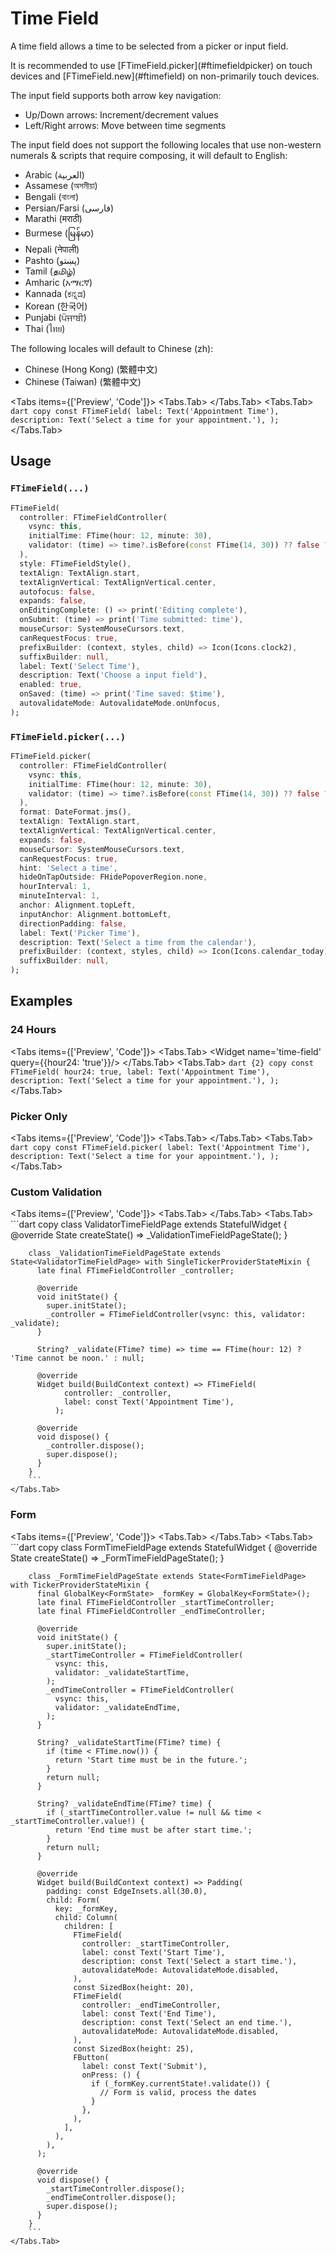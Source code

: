 
# Time Field
A time field allows a time to be selected from a picker or input field.

<LinkBadgeGroup>
    <LinkBadge label="API Reference" href="https://pub.dev/documentation/forui/latest/forui.widgets.time_field/"/>
</LinkBadgeGroup>

<div className="pb-5">
    <Callout type="info">
        It is recommended to use [FTimeField.picker](#ftimefieldpicker) on touch devices and [FTimeField.new](#ftimefield)
         on non-primarily touch devices.
    </Callout>
</div>

The input field supports both arrow key navigation:
  * Up/Down arrows: Increment/decrement values
  * Left/Right arrows: Move between time segments

The input field does not support the following locales that use non-western numerals & scripts that require composing,
it will default to English:
  * Arabic (العربية)
  * Assamese (অসমীয়া)
  * Bengali (বাংলা)
  * Persian/Farsi (فارسی)
  * Marathi (मराठी)
  * Burmese (မြန်မာ)
  * Nepali (नेपाली)
  * Pashto (پښتو)
  * Tamil (தமிழ்)
  * Amharic (አማርኛ)
  * Kannada (ಕನ್ನಡ)
  * Korean (한국어)
  * Punjabi (ਪੰਜਾਬੀ)
  * Thai (ไทย)

The following locales will default to Chinese (zh):
  * Chinese (Hong Kong) (繁體中文)
  * Chinese (Taiwan) (繁體中文)

<Tabs items={['Preview', 'Code']}>
    <Tabs.Tab>
        <Widget name='time-field' query={{}}/>
    </Tabs.Tab>
    <Tabs.Tab>
        ```dart copy
        const FTimeField(
          label: Text('Appointment Time'),
          description: Text('Select a time for your appointment.'),
        );
        ```
    </Tabs.Tab>
</Tabs>

## Usage

### `FTimeField(...)`

```dart copy
FTimeField(
  controller: FTimeFieldController(
    vsync: this,
    initialTime: FTime(hour: 12, minute: 30),
    validator: (time) => time?.isBefore(const FTime(14, 30)) ?? false ? 'Time must be in the future' : null,
  ),
  style: FTimeFieldStyle(),
  textAlign: TextAlign.start,
  textAlignVertical: TextAlignVertical.center,
  autofocus: false,
  expands: false,
  onEditingComplete: () => print('Editing complete'),
  onSubmit: (time) => print('Time submitted: time'),
  mouseCursor: SystemMouseCursors.text,
  canRequestFocus: true,
  prefixBuilder: (context, styles, child) => Icon(Icons.clock2),
  suffixBuilder: null,
  label: Text('Select Time'),
  description: Text('Choose a input field'),
  enabled: true,
  onSaved: (time) => print('Time saved: $time'),
  autovalidateMode: AutovalidateMode.onUnfocus,
);
```

### `FTimeField.picker(...)`

```dart copy
FTimeField.picker(
  controller: FTimeFieldController(
    vsync: this,
    initialTime: FTime(hour: 12, minute: 30),
    validator: (time) => time?.isBefore(const FTime(14, 30)) ?? false ? 'Time must be in the future' : null,
  ),
  format: DateFormat.jms(),
  textAlign: TextAlign.start,
  textAlignVertical: TextAlignVertical.center,
  expands: false,
  mouseCursor: SystemMouseCursors.text,
  canRequestFocus: true,
  hint: 'Select a time',
  hideOnTapOutside: FHidePopoverRegion.none,
  hourInterval: 1,
  minuteInterval: 1,
  anchor: Alignment.topLeft,
  inputAnchor: Alignment.bottomLeft,
  directionPadding: false,
  label: Text('Picker Time'),
  description: Text('Select a time from the calendar'),
  prefixBuilder: (context, styles, child) => Icon(Icons.calendar_today),
  suffixBuilder: null,
);
```

## Examples

### 24 Hours

<Tabs items={['Preview', 'Code']}>
    <Tabs.Tab>
        <Widget name='time-field'  query={{hour24: 'true'}}/>
    </Tabs.Tab>
    <Tabs.Tab>
        ```dart {2} copy
        const FTimeField(
          hour24: true,
          label: Text('Appointment Time'),
          description: Text('Select a time for your appointment.'),
        );
        ```
    </Tabs.Tab>
</Tabs>

### Picker Only

<Tabs items={['Preview', 'Code']}>
    <Tabs.Tab>
        <Widget name='time-field' variant='picker' query={{}} height={500}/>
    </Tabs.Tab>
    <Tabs.Tab>
        ```dart copy
        const FTimeField.picker(
          label: Text('Appointment Time'),
          description: Text('Select a time for your appointment.'),
        );
        ```
    </Tabs.Tab>
</Tabs>

### Custom Validation

<Tabs items={['Preview', 'Code']}>
    <Tabs.Tab>
        <Widget name='time-field' variant='validator' query={{}} height={500}/>
    </Tabs.Tab>
    <Tabs.Tab>
        ```dart copy
        class ValidatorTimeFieldPage extends StatefulWidget {
          @override
          State<ValidatorTimeFieldPage> createState() => _ValidationTimeFieldPageState();
        }

        class _ValidationTimeFieldPageState extends State<ValidatorTimeFieldPage> with SingleTickerProviderStateMixin {
          late final FTimeFieldController _controller;

          @override
          void initState() {
            super.initState();
            _controller = FTimeFieldController(vsync: this, validator: _validate);
          }

          String? _validate(FTime? time) => time == FTime(hour: 12) ? 'Time cannot be noon.' : null;

          @override
          Widget build(BuildContext context) => FTimeField(
                controller: _controller,
                label: const Text('Appointment Time'),
              );

          @override
          void dispose() {
            _controller.dispose();
            super.dispose();
          }
        }
        ```
    </Tabs.Tab>
</Tabs>

### Form

<Tabs items={['Preview', 'Code']}>
    <Tabs.Tab>
        <Widget name='time-field' variant='form' query={{}} height={600}/>
    </Tabs.Tab>
    <Tabs.Tab>
        ```dart copy
        class FormTimeFieldPage extends StatefulWidget {
          @override
          State<FormTimeFieldPage> createState() => _FormTimeFieldPageState();
        }

        class _FormTimeFieldPageState extends State<FormTimeFieldPage> with TickerProviderStateMixin {
          final GlobalKey<FormState> _formKey = GlobalKey<FormState>();
          late final FTimeFieldController _startTimeController;
          late final FTimeFieldController _endTimeController;

          @override
          void initState() {
            super.initState();
            _startTimeController = FTimeFieldController(
              vsync: this,
              validator: _validateStartTime,
            );
            _endTimeController = FTimeFieldController(
              vsync: this,
              validator: _validateEndTime,
            );
          }

          String? _validateStartTime(FTime? time) {
            if (time < FTime.now()) {
              return 'Start time must be in the future.';
            }
            return null;
          }

          String? _validateEndTime(FTime? time) {
            if (_startTimeController.value != null && time < _startTimeController.value!) {
              return 'End time must be after start time.';
            }
            return null;
          }

          @override
          Widget build(BuildContext context) => Padding(
            padding: const EdgeInsets.all(30.0),
            child: Form(
              key: _formKey,
              child: Column(
                children: [
                  FTimeField(
                    controller: _startTimeController,
                    label: const Text('Start Time'),
                    description: const Text('Select a start time.'),
                    autovalidateMode: AutovalidateMode.disabled,
                  ),
                  const SizedBox(height: 20),
                  FTimeField(
                    controller: _endTimeController,
                    label: const Text('End Time'),
                    description: const Text('Select an end time.'),
                    autovalidateMode: AutovalidateMode.disabled,
                  ),
                  const SizedBox(height: 25),
                  FButton(
                    label: const Text('Submit'),
                    onPress: () {
                      if (_formKey.currentState!.validate()) {
                        // Form is valid, process the dates
                      }
                    },
                  ),
                ],
              ),
            ),
          );

          @override
          void dispose() {
            _startTimeController.dispose();
            _endTimeController.dispose();
            super.dispose();
          }
        }
        ```
    </Tabs.Tab>
</Tabs>
